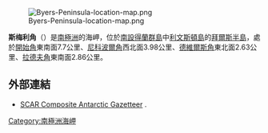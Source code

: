 [[Image:Byers-Peninsula-location-map.png|thumb]]

'''斯梅利角'''（{{lang-en|Point Smellie}}）是[[南極洲|南極洲]]的海岬，位於[[南設得蘭群島|南設得蘭群島]]中[[利文斯頓島|利文斯頓島]]的[[拜爾斯半島|拜爾斯半島]]，處於[[開始角_(南設得蘭群島)|開始角]]東南面7.7公里、[[尼科波爾角|尼科波爾角]]西北面3.98公里、[[德維爾斯角|德維爾斯角]]東北面2.63公里、[[拉德夫角|拉德夫角]]東南面2.86公里。

{{coord|62|39|06|S|61|09|11.9|W|display=title}}

==外部連結==
* [http://data.aad.gov.au/aadc/gaz/scar/ SCAR Composite Antarctic Gazetteer] {{WebCite|url=https://www.webcitation.org/5ug2CfC7m?url=http://data.aad.gov.au/aadc/gaz/scar/ |date=20101202140255 |dateformat=iso }}.

{{Antarctica-geo-stub}}
[[Category:南極洲海岬|Category:南極洲海岬]]